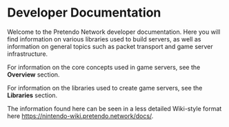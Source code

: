 # Developer Documentation

Welcome to the Pretendo Network developer documentation. Here you will find information on various libraries used to build servers, as well as information on general topics such as packet transport and game server infrastructure.

For information on the core concepts used in game servers, see the **Overview** section.

For information on the libraries used to create game servers, see the **Libraries** section.

The information found here can be seen in a less detailed Wiki-style format here https://nintendo-wiki.pretendo.network/docs/.